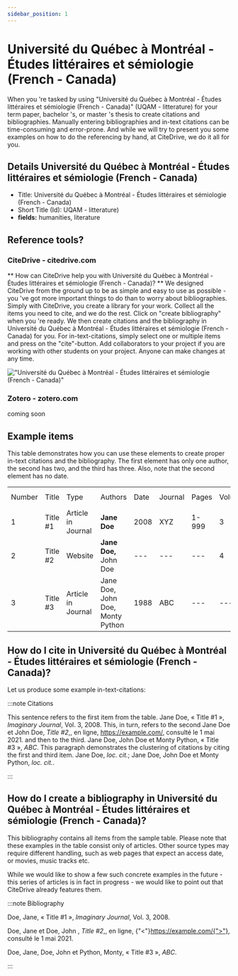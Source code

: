 ```yaml
---
sidebar_position: 1
---
```


# Université du Québec à Montréal - Études littéraires et sémiologie (French - Canada)

When you 're tasked by using "Université du Québec à Montréal - Études littéraires et sémiologie (French - Canada)" (UQAM - litterature) for your term paper, bachelor 's, or master 's thesis to create citations and bibliographies.
Manually entering bibliographies and in-text citations can be time-consuming and error-prone. And while we will try to present you some examples on how to do the referencing by hand, at CiteDrive, we do it all for you.

## Details  Université du Québec à Montréal - Études littéraires et sémiologie (French - Canada)
* Title: Université du Québec à Montréal - Études littéraires et sémiologie (French - Canada)
* Short Title (Id): UQAM - litterature)
* **fields:** humanities, literature

## Reference tools?
### CiteDrive - citedrive.com
** How can CiteDrive help you with Université du Québec à Montréal - Études littéraires et sémiologie (French - Canada)? **
We designed CiteDrive from the ground up to be as simple and easy to use as possible - you 've got more important things to do than to worry about bibliographies. Simply with CiteDrive, you create a library for your work. Collect all the items you need to cite, and we do the rest. Click on "create bibliography" when you 're ready. We then create citations and the bibliography in Université du Québec à Montréal - Études littéraires et sémiologie (French - Canada) for you. For in-text-citations, simply select one or multiple items and press on the "cite"-button. Add collaborators to your project if you are working with other students on your project. Anyone can make changes at any time.


!["Université du Québec à Montréal - Études littéraires et sémiologie (French - Canada)"](images/universite-du-quebec-a-montreal--etudes-litteraires-et-semiologie-french--canada.svg "Choose Université du Québec à Montréal - Études littéraires et sémiologie (French - Canada) in the CiteDrive App")

### Zotero - zotero.com

coming soon

## Example items

This table demonstrates how you can use these elements to create proper in-text citations and the bibliography. The first element has only one author, the second has two, and the third has three. Also, note that the second element has no date.


<table>
  <tr>
   <td>Number
   </td>
   <td>Title
   </td>
   <td>Type
   </td>
   <td>Authors
   </td>
   <td>Date
   </td>
   <td>Journal
   </td>
   <td>Pages
   </td>
   <td>Volume
   </td>
   <td>Issue
   </td>
   <td>Access Date
   </td>
  </tr>
  <tr>
   <td>1
   </td>
   <td>Title #1
   </td>
   <td>Article in Journal
   </td>
   <td><strong>Jane Doe</strong>
   </td>
   <td>2008
   </td>
   <td>XYZ
   </td>
   <td>1-999
   </td>
   <td>3
   </td>
   <td>2
   </td>
   <td>--
   </td>
  </tr>
  <tr>
   <td>
2
   </td>
   <td>Title #2
   </td>
   <td>Website
   </td>
   <td><strong>Jane Doe, </strong>John Doe
   </td>
   <td>---
   </td>
   <td>---
   </td>
   <td>---
   </td>
   <td>4
   </td>
   <td>---
   </td>
   <td>2020-05-01
   </td>
  </tr>
  <tr>
   <td>3
   </td>
   <td>Title #3
   </td>
   <td>Article in Journal
   </td>
   <td>Jane Doe, John Doe, Monty Python
   </td>
   <td>1988
   </td>
   <td>ABC
   </td>
   <td>---
   </td>
   <td>---
   </td>
   <td>16
   </td>
   <td>---
   </td>
  </tr>
</table>



## How do I cite in  Université du Québec à Montréal - Études littéraires et sémiologie (French - Canada)?

Let us produce some example in-text-citations:

:::note Citations


This sentence refers to the first item from the table. Jane Doe, « Title #1 », <i>Imaginary Journal</i>, Vol. 3, 2008. This, in turn, refers to the second Jane Doe et John  Doe, <i>Title #2</i>,, en ligne, <https://example.com/>, consulté le 1 mai 2021.
and then to the third.  Jane Doe, John Doe et Monty Python, « Title #3 », <i>ABC</i>.
This paragraph demonstrates the clustering of citations by citing the first and third item. Jane Doe, <i>loc. cit.</i>; Jane Doe, John Doe et Monty Python, <i>loc. cit.</i>.

:::

## How do I create a bibliography in Université du Québec à Montréal - Études littéraires et sémiologie (French - Canada)?

This bibliography contains all items from the sample table. Please note that these examples in the table consist only of articles. Other source types may require different handling, such as web pages that expect an access date, or movies, music tracks etc.

While we would like to show a few such concrete examples in the future - this series of articles is in fact in progress - we would like to point out that CiteDrive already features them.

:::note Bibliography

Doe, Jane, « Title #1 », <i>Imaginary Journal</i>, Vol. 3, 2008.

Doe, Jane et Doe, John , <i>Title #2</i>,, en ligne, {"<"}https://example.com/{">"}, consulté le 1 mai 2021.

Doe, Jane, Doe, John et Python, Monty, « Title #3 », <i>ABC</i>.



:::


        